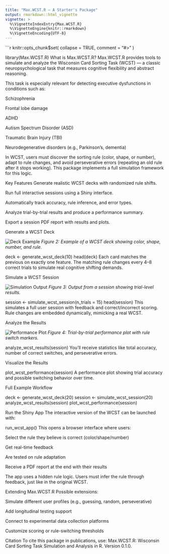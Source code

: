```yaml
---
title: "Max.WCST.R – A Starter's Package"
output: rmarkdown::html_vignette
vignette: >
  %\VignetteIndexEntry{Max.WCST.R}
  %\VignetteEngine{knitr::rmarkdown}
  %\VignetteEncoding{UTF-8}
---
```


```r
knitr::opts_chunk$set(
  collapse = TRUE,
  comment = "#>"
)

library(Max.WCST.R)
What is Max.WCST.R?
Max.WCST.R provides tools to simulate and analyze the Wisconsin Card Sorting Task (WCST) — a classic neuropsychological task that measures cognitive flexibility and abstract reasoning.

This task is especially relevant for detecting executive dysfunctions in conditions such as:

Schizophrenia

Frontal lobe damage

ADHD

Autism Spectrum Disorder (ASD)

Traumatic Brain Injury (TBI)

Neurodegenerative disorders (e.g., Parkinson’s, dementia)

In WCST, users must discover the sorting rule (color, shape, or number), adapt to rule changes, and avoid perseverative errors (repeating an old rule after it stops working). This package implements a full simulation framework for this logic.

Key Features
Generate realistic WCST decks with randomized rule shifts.

Run full interactive sessions using a Shiny interface.

Automatically track accuracy, rule inference, and error types.

Analyze trial-by-trial results and produce a performance summary.

Export a session PDF report with results and plots.

Generate a WCST Deck

![Deck Example](wcst_deck_example.png.png)
*Figure 2: Example of a WCST deck showing color, shape, number, and rule.*

deck <- generate_wcst_deck(10)
head(deck)
Each card matches the previous on exactly one feature. The matching rule changes every 4–8 correct trials to simulate real cognitive shifting demands.

Simulate a WCST Session

![Simulation Output](wcst_simulation_output.png.png)
*Figure 3: Output from a session showing trial-level results.*

session <- simulate_wcst_session(n_trials = 15)
head(session)
This simulates a full user session with feedback and correct/incorrect scoring. Rule changes are embedded dynamically, mimicking a real WCST.

Analyze the Results

![Performance Plot](wcst_analysis_plot.png.png)
*Figure 4: Trial-by-trial performance plot with rule switch markers.*

analyze_wcst_results(session)
You’ll receive statistics like total accuracy, number of correct switches, and perseverative errors.

Visualize the Results

plot_wcst_performance(session)
A performance plot showing trial accuracy and possible switching behavior over time.

Full Example Workflow

deck <- generate_wcst_deck(20)
session <- simulate_wcst_session(20)
analyze_wcst_results(session)
plot_wcst_performance(session)

Run the Shiny App
The interactive version of the WCST can be launched with:

run_wcst_app()
This opens a browser interface where users:

Select the rule they believe is correct (color/shape/number)

Get real-time feedback

Are tested on rule adaptation

Receive a PDF report at the end with their results

The app uses a hidden rule logic. Users must infer the rule through feedback, just like in the original WCST.

Extending Max.WCST.R
Possible extensions:

Simulate different user profiles (e.g., guessing, random, perseverative)

Add longitudinal testing support

Connect to experimental data collection platforms

Customize scoring or rule-switching thresholds

Citation
To cite this package in publications, use:
Max.WCST.R: Wisconsin Card Sorting Task Simulation and Analysis in R. Version 0.1.0.
